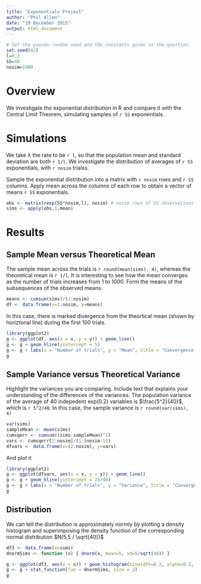 ```yaml
---
title: "Exponentials Project"
author: "Phil Allen"
date: "19 December 2015"
output: html_document
---
```


```r
# Set the pseudo-random seed and the constants given in the question.
set.seed(42)
l=0.2
SS=40
nosim=1000
```

# Overview

We investigate the exponential distribution in R and compare it with the Central Limit Theorem, simulating samples of `r SS` exponentials. 

# Simulations

We take $\lambda$ the rate to be `r l`, so that the population mean and standard deviation are both `r 1/l`. We investigate the distribution of averages of `r SS` exponentials, with `r nosim` trialss.

Sample the exponential distribution into a matrix with `r nosim` rows and `r SS` columns. Apply mean across the columns of each row to obtain a vector of means `r SS` exponentials.

```r
obs <- matrix(rexp(SS*nosim,l), nosim) # nosim rows of SS observations
sims <- apply(obs,1,mean)
```
# Results

## Sample Mean versus Theoretical Mean

The sample mean across the trials is `r round(mean(sims), 4)`, whereas the theoretical mean is `r 1/l`. It is interesting to see how the mean converges as the number of trials increases from 1 to 1000. Form the means of the subsequences of the observed means.

```r
means <- cumsum(sims)/(1:nosim)
df <- data.frame(x=1:nosim, y=means)
```

In this case, there is marked divergence from the theortical mean (shown by horiztonal line) during the first 100 trials.

```r
library(ggplot2)
g <- ggplot(df, aes(x = x, y = y)) + geom_line()
g <- g + geom_hline(yintercept = 5)
g <- g + labs(x = "Number of trials", y = "Mean", title = "Convergence to population mean")
g
```

## Sample Variance versus Theoretical Variance

Highlight the variances you are comparing. Include text that explains your understanding of the differences of the variances.
The population variance of the average of 40 indepedent exp(0.2) variables is $\frac{5^2}{40}$, which is `r 5^2/40`. In this case, the sample variance is `r round(var(sims), 4)`


```r
var(sims)
sampleMean <- mean(sims)
cumsqerr <- cumsum((sims-sampleMean)^2)
vars <- cumsqerr[2:nosim]/(1:(nosim-1))
dfvars <- data.frame(x=(2:nosim), y=vars)
```

And plot it
```r
library(ggplot2)
g <- ggplot(dfvars, aes(x = x, y = y)) + geom_line()
g <- g + geom_hline(yintercept = 25/40)
g <- g + labs(x = "Number of trials", y = "Variance", title = "Convergence to population variance")
g
```


## Distribution

We can tell the distribution is approximately normly by plotting a density histogram and superimposing the density function of the corresponding normal distribution $N(5,5 / \sqrt{40})$
```r
df3 <- data.frame(x=sims)
dnormSims <- function (x) { dnorm(x, mean=5, sd=5/sqrt(40)) }
```
```r
g <- ggplot(df3, aes(x = x)) + geom_histogram(binwidth=0.2, alpha=0.2, aes(y = ..density..)) 
g <- g + stat_function(fun = dnormSims, size = 2)
g
```

